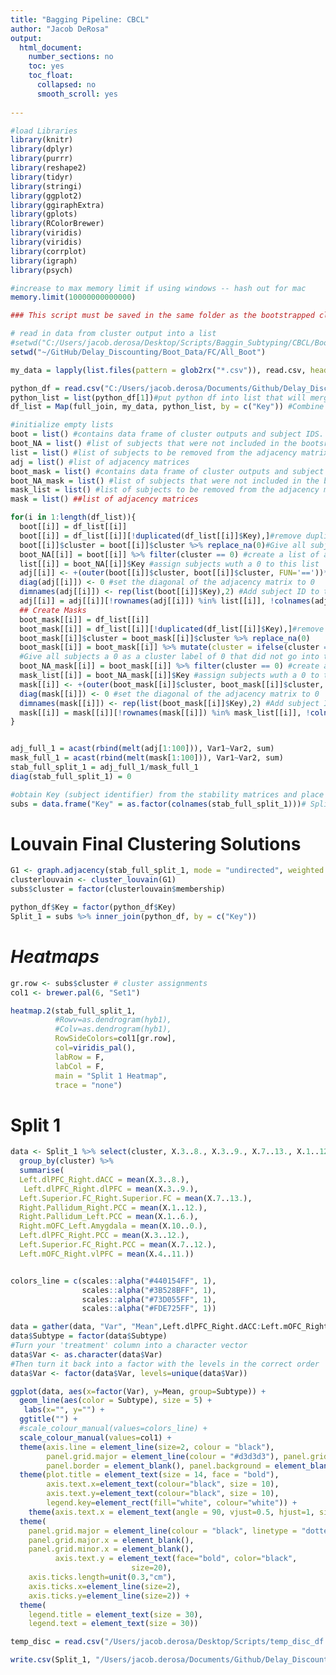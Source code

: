 ```yaml
---
title: "Bagging Pipeline: CBCL"
author: "Jacob DeRosa"
output:
  html_document:
    number_sections: no
    toc: yes
    toc_float:
      collapsed: no
      smooth_scroll: yes
      
---
```


```r


#load Libraries 
library(knitr)
library(dplyr)
library(purrr)
library(reshape2)
library(tidyr)
library(stringi)
library(ggplot2)
library(ggiraphExtra)
library(gplots)
library(RColorBrewer)
library(viridis)
library(viridis)
library(corrplot)
library(igraph)
library(psych)   

#increase to max memory limit if using windows -- hash out for mac 
memory.limit(10000000000000) 

```

```r

### This script must be saved in the same folder as the bootstrapped cluster output CSVs in order for the data to read in 

# read in data from cluster output into a list
#setwd("C:/Users/jacob.derosa/Desktop/Scripts/Baggin_Subtyping/CBCL/Boot_Data")
setwd("~/GitHub/Delay_Discounting/Boot_Data/FC/All_Boot")
```

```r

my_data = lapply(list.files(pattern = glob2rx("*.csv")), read.csv, header = T, sep = ",") 

python_df = read.csv("C:/Users/jacob.derosa/Documents/Github/Delay_Discounting/Data/Functional_Scaled.csv", header = T, sep = ",") %>% rename(Key = X) #make sure subject Key is the first column of your dataframe
python_list = list(python_df[1])#put python df into list that will merged with sample split dfs and select only subject KEY 
df_list = Map(full_join, my_data, python_list, by = c("Key")) #Combine clustered data with data frame that contains CBCL scores and subject ID 

#initialize empty lists
boot = list() #contains data frame of cluster outputs and subject IDS. 
boot_NA = list() #list of subjects that were not included in the bootsrapped data and contain NA's, used to generate a list of subjects that will be removed from the adjacency matrix
list = list() #list of subjects to be removed from the adjacency matrix
adj = list() #list of adjacency matrices 
boot_mask = list() #contains data frame of cluster outputs and subject IDS. 
boot_NA_mask = list() #list of subjects that were not included in the bootsrapped data and contain NA's, used to generate a list of subjects that will be removed from the adjacency matrix
mask_list = list() #list of subjects to be removed from the adjacency matrix
mask = list() ##list of adjacency matrices 

for(i in 1:length(df_list)){
  boot[[i]] = df_list[[i]]
  boot[[i]] = df_list[[i]][!duplicated(df_list[[i]]$Key),]#remove duplicate subject IDs from bootstrapped data. If no duplicate data is present no subjects will be removed (ex: non bootstrapped data set)
  boot[[i]]$cluster = boot[[i]]$cluster %>% replace_na(0)#Give all subjects a 0 as a cluster label of 0 that did not go into the dataset 
  boot_NA[[i]] = boot[[i]] %>% filter(cluster == 0) #create a list of all subject IDs that have a cluster label of 0 (important for when their row and column are removed from the adjacency matrix)
  list[[i]] = boot_NA[[i]]$Key #assign subjects wuth a 0 to this list 
  adj[[i]] <- +(outer(boot[[i]]$cluster, boot[[i]]$cluster, FUN='=='))*!diag(dim(boot[[i]])[1]) #create the adjacency matrix with 1 and 0: 1 for subjects that have the same cluster assignment as another subject and 0 for subjects that do not have the same cluster assignment. 
  diag(adj[[i]]) <- 0 #set the diagonal of the adjacency matrix to 0
  dimnames(adj[[i]]) <- rep(list(boot[[i]]$Key),2) #Add subject ID to the matrix as column and row headers 
  adj[[i]] = adj[[i]][!rownames(adj[[i]]) %in% list[[i]], !colnames(adj[[i]]) %in% list[[i]]] #remove subjects who had a cluster of 0 with form the previously generated list. 
  ## Create Masks 
  boot_mask[[i]] = df_list[[i]]
  boot_mask[[i]] = df_list[[i]][!duplicated(df_list[[i]]$Key),]#remove duplicate subject IDs from bootstrapped data. If no duplicate data is present no subjects will be removed (ex: non bootstrapped data set)
  boot_mask[[i]]$cluster = boot_mask[[i]]$cluster %>% replace_na(0)
  boot_mask[[i]] = boot_mask[[i]] %>% mutate(cluster = ifelse(cluster == 0, 0, 1)) #create mask matrix, 1 if included in the boostrapped iteration, 0 if not included. 
  #Give all subjects a 0 as a cluster label of 0 that did not go into the dataset 
  boot_NA_mask[[i]] = boot_mask[[i]] %>% filter(cluster == 0) #create a list of all subject IDs that have a cluster label of 0 (important for when their row and column are removed from the adjacency matrix)
  mask_list[[i]] = boot_NA_mask[[i]]$Key #assign subjects wuth a 0 to this list 
  mask[[i]] <- +(outer(boot_mask[[i]]$cluster, boot_mask[[i]]$cluster, FUN='=='))*!diag(dim(boot_mask[[i]])[1]) #create the adjacency matrix with 1 and 0: 1 for subjects that have the same cluster assignment as another subject and 0 for subjects that do not have the same cluster assignment. 
  diag(mask[[i]]) <- 0 #set the diagonal of the adjacency matrix to 0
  dimnames(mask[[i]]) <- rep(list(boot_mask[[i]]$Key),2) #Add subject ID to the matrix as column and row headers 
  mask[[i]] = mask[[i]][!rownames(mask[[i]]) %in% mask_list[[i]], !colnames(mask[[i]]) %in% mask_list[[i]]] 
}


adj_full_1 = acast(rbind(melt(adj[1:100])), Var1~Var2, sum)
mask_full_1 = acast(rbind(melt(mask[1:100])), Var1~Var2, sum)
stab_full_split_1 = adj_full_1/mask_full_1 
diag(stab_full_split_1) = 0
```


```r

#obtain Key (subject identifier) from the stability matrices and place them into a new data frame 
subs = data.frame("Key" = as.factor(colnames(stab_full_split_1)))# Split 1 

```

# Louvain Final Clustering Solutions
```r

G1 <- graph.adjacency(stab_full_split_1, mode = "undirected", weighted = TRUE, diag = TRUE) #turn final stability matrix into a graph, Weighted NEEDS = TRUE, if not there will be over 100 cluster assignments!!!
clusterlouvain <- cluster_louvain(G1) 
subs$cluster = factor(clusterlouvain$membership) 

python_df$Key = factor(python_df$Key)
Split_1 = subs %>% inner_join(python_df, by = c("Key")) 
```

# ***Heatmaps***

```r

gr.row <- subs$cluster # cluster assignments
col1 <- brewer.pal(6, "Set1")

heatmap.2(stab_full_split_1,
          #Rowv=as.dendrogram(hyb1),
          #Colv=as.dendrogram(hyb1),
          RowSideColors=col1[gr.row],
          col=viridis_pal(),
          labRow = F,
          labCol = F,
          main = "Split 1 Heatmap",
          trace = "none")

```

# Split 1
```r

data <- Split_1 %>% select(cluster, X.3..8., X.3..9., X.7..13., X.1..12., X.1..6., X.10..0., X.3..12., X.7..12., X.4..11.) %>%
  group_by(cluster) %>% 
  summarise(
  Left.dlPFC_Right.dACC = mean(X.3..8.), 
   Left.dlPFC_Right.dlPFC = mean(X.3..9.), 
  Left.Superior.FC_Right.Superior.FC = mean(X.7..13.),
  Right.Pallidum_Right.PCC = mean(X.1..12.),
  Right.Pallidum_Left.PCC = mean(X.1..6.),
  Right.mOFC_Left.Amygdala = mean(X.10..0.),
  Left.dlPFC_Right.PCC = mean(X.3..12.),
  Left.Superior.FC_Right.PCC = mean(X.7..12.),
  Left.mOFC_Right.vlPFC = mean(X.4..11.))


colors_line = c(scales::alpha("#440154FF", 1),
                scales::alpha("#3B528BFF", 1),
                scales::alpha("#73D055FF", 1),
                scales::alpha("#FDE725FF", 1))

data = gather(data, "Var", "Mean",Left.dlPFC_Right.dACC:Left.mOFC_Right.vlPFC, factor_key = F) %>% rename(Subtype = cluster)
data$Subtype = factor(data$Subtype)
#Turn your 'treatment' column into a character vector
data$Var <- as.character(data$Var)
#Then turn it back into a factor with the levels in the correct order
data$Var <- factor(data$Var, levels=unique(data$Var))

ggplot(data, aes(x=factor(Var), y=Mean, group=Subtype)) +
  geom_line(aes(color = Subtype), size = 5) +
   labs(x="", y="") +
  ggtitle("") +
  #scale_colour_manual(values=colors_line) +
  scale_colour_manual(values=col1) +
  theme(axis.line = element_line(size=2, colour = "black"),
        panel.grid.major = element_line(colour = "#d3d3d3"), panel.grid.minor = element_blank(),
        panel.border = element_blank(), panel.background = element_blank()) +
  theme(plot.title = element_text(size = 14, face = "bold"),
        axis.text.x=element_text(colour="black", size = 10),
        axis.text.y=element_text(colour="black", size = 10),
        legend.key=element_rect(fill="white", colour="white")) + 
    theme(axis.text.x = element_text(angle = 90, vjust=0.5, hjust=1, size= 23, face = "bold")) +
  theme(
    panel.grid.major = element_line(colour = "black", linetype = "dotted", size = 1.5),
    panel.grid.major.x = element_blank(),
    panel.grid.minor.x = element_blank(), 
          axis.text.y = element_text(face="bold", color="black", 
                           size=20),
    axis.ticks.length=unit(0.3,"cm"),
    axis.ticks.x=element_line(size=2),
    axis.ticks.y=element_line(size=2)) + 
  theme(
    legend.title = element_text(size = 30), 
    legend.text = element_text(size = 30))  


```

```r

temp_disc = read.csv("/Users/jacob.derosa/Desktop/Scripts/temp_disc_df.csv")[-1] %>% select(URSI, FA1, FA2, FA3, TC1, TC2, Ages, Sex) 

write.csv(Split_1, "/Users/jacob.derosa/Documents/Github/Delay_Discounting/Data/FC_Cluster_df.csv")
```

